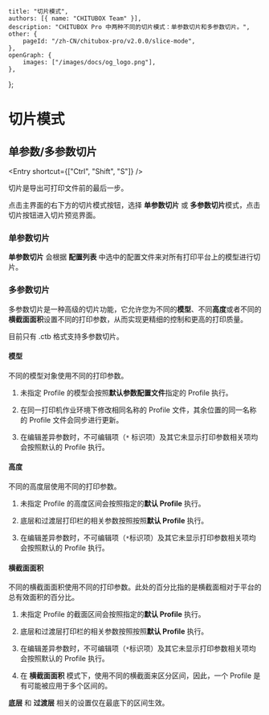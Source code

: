 
	title: "切片模式",
	authors: [{ name: "CHITUBOX Team" }],
	description: "CHITUBOX Pro 中两种不同的切片模式：单参数切片和多参数切片。",
	other: {
		pageId: "/zh-CN/chitubox-pro/v2.0.0/slice-mode",
	},
	openGraph: {
		images: ["/images/docs/og_logo.png"],
	},
};

# 切片模式

## 单参数/多参数切片

<Entry shortcut={["Ctrl", "Shift", "S"]} />

切片是导出可打印文件前的最后一步。

点击主界面的右下方的切片模式按钮，选择 **单参数切片** 或 **多参数切片**模式，点击切片按钮进入切片预览界面。

### 单参数切片

**单参数切片** 会根据 **配置列表** 中选中的配置文件来对所有打印平台上的模型进行切片。

### 多参数切片

多参数切片是一种高级的切片功能，它允许您为不同的**模型**、不同**高度**或者不同的**横截面面积**设置不同的打印参数，从而实现更精细的控制和更高的打印质量。

<Admonition type="note" title="注意">
	目前只有 .ctb 格式支持多参数切片。
</Admonition>

#### 模型

不同的模型对象使用不同的打印参数。

1. 未指定 Profile 的模型会按照**默认参数配置文件**指定的 Profile 执行。

1. 在同一打印机作业环境下修改相同名称的 Profile 文件，其余位置的同一名称的 Profile 文件会同步进行更新。

1. 在编辑差异参数时，不可编辑项（`*` 标识项）及其它未显示打印参数相关项均会按照默认的 Profile 执行。

#### 高度

不同的高度层使用不同的打印参数。

1. 未指定 Profile 的高度区间会按照指定的**默认 Profile** 执行。

1. 底层和过渡层打印栏的相关参数按照按照**默认 Profile** 执行。

1. 在编辑差异参数时，不可编辑项（`*`标识项）及其它未显示打印参数相关项均会按照默认的 Profile 执行。

#### 横截面面积

不同的横截面面积使用不同的打印参数。此处的百分比指的是横截面相对于平台的总有效面积的百分比。

1. 未指定 Profile 的截面区间会按照指定的**默认 Profile** 执行。

1. 底层和过渡层打印栏的相关参数按照按照**默认 Profile** 执行。

1. 在编辑差异参数时，不可编辑项（`*`标识项）及其它未显示打印参数相关项均会按照默认的 Profile 执行。

1. 在 **横截面面积** 模式下，使用不同的横截面来区分区间，因此，一个 Profile 是有可能被应用于多个区间的。

**底层** 和 **过渡层** 相关的设置仅在最底下的区间生效。
